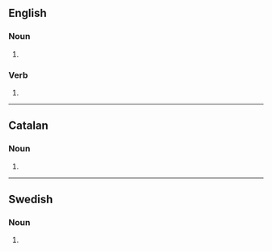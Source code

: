 {{also|televisións|télévisions}}

==English==

===Noun===
{{head|en|noun form}}

# {{plural of|television|lang=en}}

===Verb===
{{head|en|verb form}}

# {{en-third-person singular of|television}}

----

==Catalan==

===Noun===
{{head|ca|noun form}}

# {{plural of|televisió|lang=ca}}

----

==Swedish==

===Noun===
{{head|sv|noun form}}

# {{sv-noun-form-indef-gen|television}}